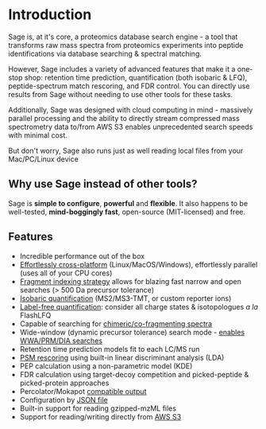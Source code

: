 
# Introduction
 
Sage is, at it's core, a proteomics database search engine - 
    a tool that transforms raw mass spectra from proteomics experiments into peptide identifications 
    via database searching & spectral matching. 

However, Sage includes a variety of advanced features that make it a one-stop shop: retention time prediction, quantification (both isobaric & LFQ), peptide-spectrum match rescoring, and FDR control. You can directly use results from Sage without needing to use other tools for these tasks.

Additionally, Sage was designed with cloud computing in mind - massively parallel processing and the ability to directly stream compressed mass spectrometry data to/from AWS S3 enables unprecedented search speeds with minimal cost. 

But don't worry, Sage also runs just as well reading local files from your Mac/PC/Linux device

## Why use Sage instead of other tools?

Sage is **simple to configure**, **powerful** and **flexible**. 
It also happens to be well-tested, **mind-boggingly fast**, open-source (MIT-licensed) and free.

## Features

- Incredible performance out of the box
- [Effortlessly cross-platform](/started#download-the-latest-binary-release) (Linux/MacOS/Windows), effortlessly parallel (uses all of your CPU cores)
- [Fragment indexing strategy](/how_it_works) allows for blazing fast narrow and open searches (> 500 Da precursor tolerance)
- [Isobaric quantification](/how_it_works#tmt-based) (MS2/MS3-TMT, or custom reporter ions)
- [Label-free quantification](/how_it_works#label-free): consider all charge states & isotopologues *a la* FlashLFQ
- Capable of searching for [chimeric/co-fragmenting spectra](/configuration/additional)
- Wide-window (dynamic precursor tolerance) search mode - [enables WWA/PRM/DIA searches](/configuration/tolerance#wide-window-mode)
- Retention time prediction models fit to each LC/MS run
- [PSM rescoring](/how_it_works#machine-learning-for-psm-rescoring) using built-in linear discriminant analysis (LDA)
- PEP calculation using a non-parametric model (KDE)
- FDR calculation using target-decoy competition and picked-peptide & picked-protein approaches
- Percolator/Mokapot [compatible output](/configuration#env)
- Configuration by [JSON file](/configuration#file)
- Built-in support for reading gzipped-mzML files
- Support for reading/writing directly from [AWS S3](/configuration/aws)